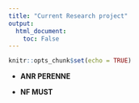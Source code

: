```yaml
---
title: "Current Research project"
output:
  html_document:
    toc: False
---
```


```r
knitr::opts_chunk$set(echo = TRUE)
```

- **ANR PERENNE**

- **NF MUST**
